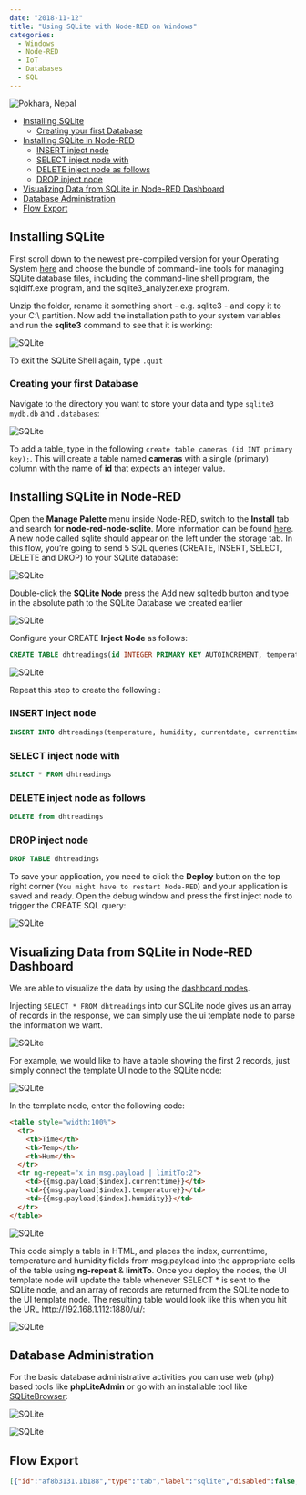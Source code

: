 ```yaml
---
date: "2018-11-12"
title: "Using SQLite with Node-RED on Windows"
categories:
  - Windows
  - Node-RED
  - IoT
  - Databases
  - SQL
---
```


![Pokhara, Nepal](./photo-15491736416_6abd8de751_o.png)

<!-- TOC -->

- [Installing SQLite](#installing-sqlite)
  - [Creating your first Database](#creating-your-first-database)
- [Installing SQLite in Node-RED](#installing-sqlite-in-node-red)
  - [INSERT inject node](#insert-inject-node)
  - [SELECT inject node with](#select-inject-node-with)
  - [DELETE inject node as follows](#delete-inject-node-as-follows)
  - [DROP inject node](#drop-inject-node)
- [Visualizing Data from SQLite in Node-RED Dashboard](#visualizing-data-from-sqlite-in-node-red-dashboard)
- [Database Administration](#database-administration)
- [Flow Export](#flow-export)

<!-- /TOC -->

## Installing SQLite

First scroll down to the newest pre-compiled version for your Operating System [here](https://www.sqlite.org/download.html) and choose the bundle of command-line tools for managing SQLite database files, including the command-line shell program, the sqldiff.exe program, and the sqlite3_analyzer.exe program.

Unzip the folder, rename it something short - e.g. sqlite3 - and copy it to your C:\ partition. Now add the installation path to your system variables and run the __sqlite3__ command to see that it is working:


![SQLite](./nodered_01.png)


To exit the SQLite Shell again, type `.quit`


### Creating your first Database

Navigate to the directory you want to store your data and type `sqlite3 mydb.db` and `.databases`:


![SQLite](./nodered_02.png)


To add a table, type in the following `create table cameras (id INT primary key);`. This will create a table named __cameras__ with a single (primary) column with the name of __id__ that expects an integer value.


## Installing SQLite in Node-RED

Open the __Manage Palette__ menu inside Node-RED, switch to the __Install__ tab and search for __node-red-node-sqlite__. More information can be found [here](https://flows.nodered.org/node/node-red-node-sqlite). A new node called sqlite should appear on the left under the storage tab. In this flow, you’re going to send 5 SQL queries (CREATE, INSERT, SELECT, DELETE and DROP) to your SQLite database:


![SQLite](./nodered_03.png)


Double-click the __SQLite Node__ press the Add new sqlitedb button and type in the absolute path to the SQLite Database we created earlier


![SQLite](./nodered_04.png)


Configure your CREATE __Inject Node__ as follows:


```sql
CREATE TABLE dhtreadings(id INTEGER PRIMARY KEY AUTOINCREMENT, temperature NUMERIC, humidity NUMERIC, currentdate DATE, currenttime TIME, device TEXT)
```


![SQLite](./nodered_05.png)


Repeat this step to create the following :


### INSERT inject node

```sql
INSERT INTO dhtreadings(temperature, humidity, currentdate, currenttime, device) values(22.4, 48, date('now'), time('now'), "manual")
```


### SELECT inject node with

```sql
SELECT * FROM dhtreadings
```


### DELETE inject node as follows

```sql
DELETE from dhtreadings
```


### DROP inject node

```sql
DROP TABLE dhtreadings
```

To save your application, you need to click the __Deploy__ button on the top right corner (`You might have to restart Node-RED`) and your application is saved and ready. Open the debug window and press the first inject node to trigger the CREATE SQL query:


![SQLite](./nodered_06.png)


## Visualizing Data from SQLite in Node-RED Dashboard

We are able to visualize the data by using the [dashboard nodes](https://github.com/mpolinowski/nodered-dashboard-getting-started).


Injecting `SELECT * FROM dhtreadings` into our SQLite node gives us an array of records in the response, we can simply use the ui template node to parse the information we want.


![SQLite](./nodered_07.png)


For example, we would like to have a table showing the first 2 records, just simply connect the template UI node to the SQLite node:


![SQLite](./nodered_08.png)


In the template node, enter the following code:

```html
<table style="width:100%">
  <tr>
    <th>Time</th> 
    <th>Temp</th> 
    <th>Hum</th>
  </tr>
  <tr ng-repeat="x in msg.payload | limitTo:2">
    <td>{{msg.payload[$index].currenttime}}</td>
    <td>{{msg.payload[$index].temperature}}</td> 
    <td>{{msg.payload[$index].humidity}}</td>
  </tr>
</table>
```


![SQLite](./nodered_09.png)


This code simply a table in HTML, and places the index, currenttime, temperature and humidity fields from  msg.payload into the appropriate cells of the table using __ng-repeat__ & __limitTo__. Once you deploy the nodes, the UI template node will update the table whenever SELECT * is sent to the SQLite node, and an array of records are returned from the SQLite node to the UI template node. The resulting table would look like this when you hit the URL http://192.168.1.112:1880/ui/:


![SQLite](./nodered_10.png)


## Database Administration

For the basic database administrative activities you can use web (php) based tools like __phpLiteAdmin__ or go with an installable tool like [SQLiteBrowser](https://github.com/sqlitebrowser/sqlitebrowser):


![SQLite](./nodered_11.png)


![SQLite](./nodered_12.png)




## Flow Export

```json
[{"id":"af8b3131.1b188","type":"tab","label":"sqlite","disabled":false,"info":""},{"id":"d7f0c96f.0d0588","type":"inject","z":"af8b3131.1b188","name":"CREATE","topic":"CREATE TABLE dhtreadings(id INTEGER PRIMARY KEY AUTOINCREMENT, temperature NUMERIC, humidity NUMERIC, currentdate DATE, currenttime TIME, device TEXT)","payload":"","payloadType":"date","repeat":"","crontab":"","once":false,"onceDelay":0.1,"x":90,"y":40,"wires":[["7f9d303d.adb45"]]},{"id":"522e8f98.ac3de","type":"inject","z":"af8b3131.1b188","name":"INSERT","topic":"INSERT INTO dhtreadings(temperature, humidity, currentdate, currenttime, device) values(22.4, 48, date('now'), time('now'), \"manual\")","payload":"","payloadType":"date","repeat":"","crontab":"","once":false,"onceDelay":0.1,"x":90,"y":100,"wires":[["7f9d303d.adb45"]]},{"id":"40fe756f.d7cd5c","type":"inject","z":"af8b3131.1b188","name":"SELECT","topic":"SELECT * FROM dhtreadings","payload":"","payloadType":"date","repeat":"","crontab":"","once":false,"onceDelay":0.1,"x":90,"y":160,"wires":[["7f9d303d.adb45"]]},{"id":"3b1c34a.1639acc","type":"inject","z":"af8b3131.1b188","name":"DELETE","topic":"DELETE from dhtreadings","payload":"","payloadType":"date","repeat":"","crontab":"","once":false,"onceDelay":0.1,"x":90,"y":220,"wires":[["7f9d303d.adb45"]]},{"id":"57370135.7daa1","type":"inject","z":"af8b3131.1b188","name":"DROP TABLE","topic":"DROP TABLE dhtreadings","payload":"","payloadType":"date","repeat":"","crontab":"","once":false,"onceDelay":0.1,"x":100,"y":280,"wires":[["7f9d303d.adb45"]]},{"id":"7f9d303d.adb45","type":"sqlite","z":"af8b3131.1b188","mydb":"4e71ffcc.32ba8","sqlquery":"msg.topic","sql":"","name":"SQLite","x":270,"y":160,"wires":[["593ed62b.495198"]]},{"id":"593ed62b.495198","type":"debug","z":"af8b3131.1b188","name":"","active":true,"tosidebar":true,"console":false,"tostatus":false,"complete":"false","x":430,"y":160,"wires":[]},{"id":"3735b0c8.22ff","type":"sqlite","z":"af8b3131.1b188","mydb":"4e71ffcc.32ba8","sqlquery":"msg.topic","sql":"","name":"SQLite","x":370,"y":300,"wires":[["2f6afcf0.58e874"]]},{"id":"c8e55090.582db","type":"inject","z":"af8b3131.1b188","name":"View Records","topic":"SELECT * FROM dhtreadings","payload":"","payloadType":"date","repeat":"","crontab":"","once":false,"onceDelay":0.1,"x":300,"y":240,"wires":[["3735b0c8.22ff"]]},{"id":"2f6afcf0.58e874","type":"ui_template","z":"af8b3131.1b188","group":"5be80bfc.629394","name":"UI Table","order":2,"width":"6","height":"3","format":"<table style=\"width:100%\">\n  <tr>\n    <th>Time</th> \n    <th>Temp</th> \n    <th>Hum</th>\n  </tr>\n  <tr ng-repeat=\"x in msg.payload | limitTo:2\">\n    <td>{{msg.payload[$index].currenttime}}</td>\n    <td>{{msg.payload[$index].temperature}}</td> \n    <td>{{msg.payload[$index].humidity}}</td>\n  </tr>\n</table>","storeOutMessages":true,"fwdInMessages":true,"templateScope":"local","x":430,"y":360,"wires":[[]]},{"id":"4e71ffcc.32ba8","type":"sqlitedb","z":"","db":"C:\\Users\\INSTAR\\.node-red\\db\\mydb.db"},{"id":"5be80bfc.629394","type":"ui_group","z":"","name":"Data","tab":"da0180c5.64fa9","order":3,"disp":true,"width":"6","collapse":false},{"id":"da0180c5.64fa9","type":"ui_tab","z":"","name":"IP Camera","icon":"photo_camera"}]
```